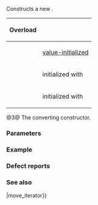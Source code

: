 {{cpp/iterator/move_iterator/title|move_iterator}}
{{cpp/iterator/move_iterator/navbar}}
{{dcl begin}}
{{dcla|num=1|constexpr=c++17|
move_iterator();
}}
{{dcla|num=2|constexpr=c++17|
explicit move_iterator( iterator_type x );
}}
{{dcla|num=3|constexpr=c++17|
template&lt; class U &gt;
move_iterator( const move_iterator&lt;U&gt;&amp; other );
}}
{{dcl end}}

Constructs a new {{tt|move_iterator}}.

{|class="wikitable" style="text-align: center;"
!{{nbsp}}Overload{{nbsp}}
!style="font-weight: normal;"|{{rlpsi|/#current}}
|-
|{{v|1}}
|[[cpp/language/value initialization|value-initialized]]
|-
|{{v|2}}
|{{nbsp}}initialized with {{rev inl|until=c++20|{{c|x}}}}{{rev inl|since=c++20|{{c|std::move(x)}}}}{{nbsp}}
|-
|{{v|3}}
|initialized with {{box|{{c/core|other.}}{{rlpsi|/#current}}}}
|}

@3@ The converting constructor.
{{rev begin}}
{{rev|until=c++20|
If {{tt|U}} is not convertible to {{tt|Iter}}, the program is ill-formed.
}}
{{rev|since=c++20|
{{cpp/enable if|{{c|std::is_same_v&lt;U, Iter&gt;}} is {{c|false}} and {{c|std::convertible_to&lt;const U&amp;, Iter&gt;}} is modeled}}.
}}
{{rev end}}

===Parameters===
{{par begin}}
{{par|x|iterator to adapt}}
{{par|other|iterator adaptor to copy}}
{{par end}}

===Example===
{{example}}

===Defect reports===
{{dr list begin}}
{{dr list item|wg=lwg|dr=3435|std=C++20|before=overload {{vl|3}} was not constrained|after=constrained}}
{{dr list end}}

===See also===
{{dsc begin}}
{{dsc inc|cpp/iterator/adaptor/dsc operator{{=}}|move_iterator}}
{{dsc inc|cpp/iterator/dsc make_move_iterator}}
{{dsc end}}

{{langlinks|de|es|fr|it|ja|pt|ru|zh}}